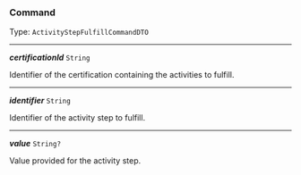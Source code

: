 


### Command

Type: `ActivityStepFulfillCommandDTO`

---

***certificationId*** `String`

Identifier of the certification containing the activities to fulfill.



---

***identifier*** `String`

Identifier of the activity step to fulfill.



---

***value*** `String?`

Value provided for the activity step.


